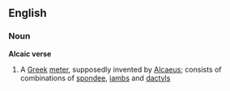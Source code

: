 ==English==
===Noun===
'''Alcaic verse'''
# A [[Greek]] [[meter]], supposedly invented by [[Alcaeus]]; consists of combinations of [[spondee]], [[iamb]]s and [[dactyl]]s